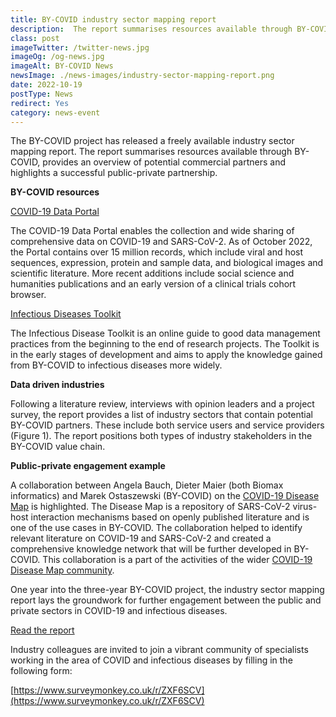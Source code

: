 ```yaml
---
title: BY-COVID industry sector mapping report
description:  The report summarises resources available through BY-COVID, provides an overview of potential commercial partners and highlights a successful public-private partnership.
class: post
imageTwitter: /twitter-news.jpg
imageOg: /og-news.jpg
imageAlt: BY-COVID News
newsImage: ./news-images/industry-sector-mapping-report.png
date: 2022-10-19
postType: News
redirect: Yes
category: news-event
---
```



The BY-COVID project has released a freely available industry sector mapping report. The report summarises resources available through BY-COVID, provides an overview of potential commercial partners and highlights a successful public-private partnership.

**BY-COVID resources**

[COVID-19 Data Portal](https://www.covid19dataportal.org/)

The COVID-19 Data Portal enables the collection and wide sharing of comprehensive data on COVID-19 and SARS-CoV-2. As of October 2022, the Portal contains over 15 million records, which include viral and host sequences, expression, protein and sample data, and biological images and scientific literature. More recent additions include social science and humanities publications and an early version of a clinical trials cohort browser.

[Infectious Diseases Toolkit](https://www.infectious-diseases-toolkit.org/)

The Infectious Disease Toolkit is an online guide to good data management practices from the beginning to the end of research projects. The Toolkit is in the early stages of development and aims to apply the knowledge gained from BY-COVID to infectious diseases more widely.

**Data driven industries**

Following a literature review, interviews with opinion leaders and a project survey, the report provides a list of industry sectors that contain potential BY-COVID partners. These include both service users and service providers (Figure 1). The report positions both types of industry stakeholders in the BY-COVID value chain.

**Public-private engagement example**

A collaboration between Angela Bauch, Dieter Maier (both Biomax informatics) and Marek Ostaszewski (BY-COVID) on the [COVID-19 Disease Map](https://covid.pages.uni.lu/) is highlighted. The Disease Map is a repository of SARS-CoV-2 virus-host interaction mechanisms based on openly published literature and is one of the use cases in BY-COVID. The collaboration helped to identify relevant literature on COVID-19 and SARS-CoV-2 and created a comprehensive knowledge network that will be further developed in BY-COVID. This collaboration is a part of the activities of the wider [COVID-19 Disease Map community](https://fairdomhub.org/projects/190#people).

One year into the three-year BY-COVID project, the industry sector mapping report lays the groundwork for further engagement between the public and private sectors in COVID-19 and infectious diseases.

[Read the report](https://zenodo.org/record/7186153#.Y0gaJnbMIuW)

Industry colleagues are invited to join a vibrant community of specialists working in the area of COVID and infectious diseases by filling in the following form:

[https://www.surveymonkey.co.uk/r/ZXF6SCV](https://www.surveymonkey.co.uk/r/ZXF6SCV)




